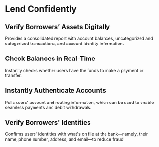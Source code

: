 # Lend Confidently

## Verify Borrowers’ Assets Digitally

Provides a consolidated report with account balances, uncategorized and categorized transactions, and account identity information.

## Check Balances in Real-Time

Instantly checks whether users have the funds to make a payment or transfer.

## Instantly Authenticate Accounts

Pulls users' account and routing information, which can be used to enable seamless payments and debit withdrawals.

## Verify Borrowers' Identities

Confirms users' identities with what's on file at the bank—namely, their name, phone number, address, and email—to reduce fraud.
